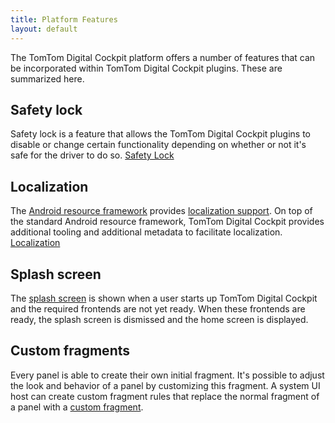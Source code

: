 ```yaml
---
title: Platform Features
layout: default
---
```


The TomTom Digital Cockpit platform offers a number of features that can be incorporated within 
TomTom Digital Cockpit plugins. These are summarized here.

## Safety lock

Safety lock is a feature that allows the TomTom Digital Cockpit plugins to disable or change certain
functionality depending on whether or not it's safe for the driver to do so.
[Safety Lock](/tomtom-digital-cockpit/developers/development/platform-features/safety-lock)

## Localization

The [Android resource framework](https://developer.android.com/guide/topics/resources/providing-resources)
provides [localization support](https://developer.android.com/guide/topics/resources/localization).
On top of the standard Android resource framework, TomTom Digital Cockpit provides additional 
tooling and additional metadata to facilitate localization.
[Localization](/tomtom-digital-cockpit/developers/development/platform-features/localization)

## Splash screen

The [splash screen](/tomtom-digital-cockpit/developers/development/platform-features/splash-screen)
is shown when a user starts up TomTom Digital Cockpit and the required frontends are not yet ready.
When these frontends are ready, the splash screen is dismissed and the home screen is displayed.

## Custom fragments

Every panel is able to create their own initial fragment. It's possible to adjust the look and
behavior of a panel by customizing this fragment. A system UI host can create custom fragment rules
that replace the normal fragment of a panel with a
[custom fragment](/tomtom-digital-cockpit/developers/development/platform-features/custom-fragments).
